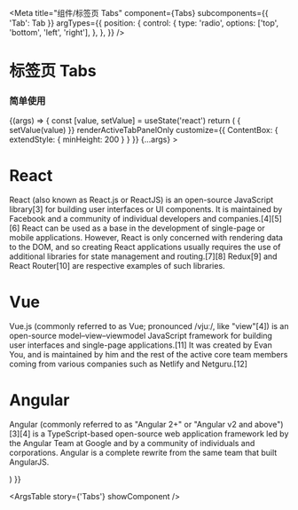 
<Meta
  title="组件/标签页 Tabs"
  component={Tabs}
  subcomponents={{ 'Tab': Tab }}
  argTypes={{
    position: {
      control: {
        type: 'radio',
        options: ['top', 'bottom', 'left', 'right'],
      },
    },
  }}
/>

# 标签页 Tabs

### 简单使用

<Canvas>
  <Story name="Tabs" args={{ position: 'top', className: undefined, style: undefined, renderActiveTabPanelOnly: undefined, customize: undefined }}>
    {(args) => {
      const [value, setValue] = useState('react')
      return (
        <Tabs
          value={value}
          onChange={(value) => { setValue(value) }}
          renderActiveTabPanelOnly
          customize={{
            ContentBox: {
              extendStyle: { minHeight: 200 }
            }
          }}
          {...args}
        >
          <Tab value={"react"} label={"React"}>
            <h1>React</h1>
            <p>React (also known as React.js or ReactJS) is an open-source JavaScript library[3] for building user interfaces or UI components. It is maintained by Facebook and a community of individual developers and companies.[4][5][6] React can be used as a base in the development of single-page or mobile applications. However, React is only concerned with rendering data to the DOM, and so creating React applications usually requires the use of additional libraries for state management and routing.[7][8] Redux[9] and React Router[10] are respective examples of such libraries.</p>
          </Tab>
          <Tab value={"vue"} label={"Vue"}>
            <h1>Vue</h1>
            <p>Vue.js (commonly referred to as Vue; pronounced /vjuː/, like "view"[4]) is an open-source model–view–viewmodel JavaScript framework for building user interfaces and single-page applications.[11] It was created by Evan You, and is maintained by him and the rest of the active core team members coming from various companies such as Netlify and Netguru.[12]</p>
          </Tab>
          <Tab value={"angular"} label={"Angular"}>
            <h1>Angular</h1>
            <p>Angular (commonly referred to as "Angular 2+" or "Angular v2 and above")[3][4] is a TypeScript-based open-source web application framework led by the Angular Team at Google and by a community of individuals and corporations. Angular is a complete rewrite from the same team that built AngularJS.</p>
          </Tab>
        </Tabs>
      )
    }}
  </Story>
</Canvas>

<ArgsTable story={'Tabs'} showComponent />

